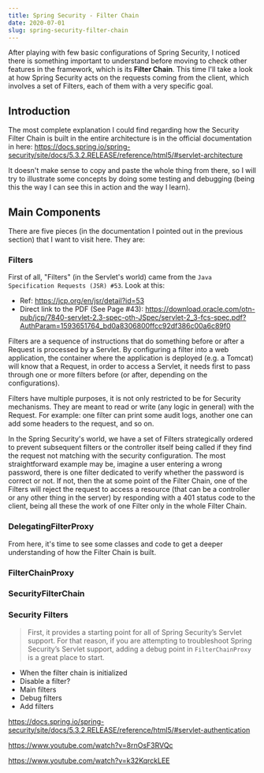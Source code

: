 ```yaml
---
title: Spring Security - Filter Chain
date: 2020-07-01
slug: spring-security-filter-chain
---
```


After playing with few basic configurations of Spring Security, I noticed there is something important to understand before moving to check other features in the framework, which is its **Filter Chain**. This time I'll take a look at how Spring Security acts on the requests coming from the client, which involves a set of Filters, each of them with a very specific goal.

## Introduction

The most complete explanation I could find regarding how the Security Filter Chain is built in the entire architecture is in the official documentation in here: https://docs.spring.io/spring-security/site/docs/5.3.2.RELEASE/reference/html5/#servlet-architecture

It doesn't make sense to copy and paste the whole thing from there, so I will try to illustrate some concepts by doing some testing and debugging (being this the way I can see this in action and the way I learn).

## Main Components

There are five pieces (in the documentation I pointed out in the previous section) that I want to visit here. They are:

### Filters

First of all, "Filters" (in the Servlet's world) came from the `Java Specification Requests (JSR) #53`. Look at this:
- Ref: https://jcp.org/en/jsr/detail?id=53
- Direct link to the PDF (See Page #43): https://download.oracle.com/otn-pub/jcp/7840-servlet-2.3-spec-oth-JSpec/servlet-2_3-fcs-spec.pdf?AuthParam=1593651764_bd0a8306800ffcc92df386c00a6c89f0

Filters are a sequence of instructions that do something before or after a Request is processed by a Servlet. By configuring a filter into a web application, the container where the application is deployed (e.g. a Tomcat) will know that a Request, in order to access a Servlet, it needs first to pass through one or more filters before (or after, depending on the configurations).

Filters have multiple purposes, it is not only restricted to be for Security mechanisms. They are meant to read or write (any logic in general) with the Request. For example: one filter can print some audit logs, another one can add some headers to the request, and so on.

In the Spring Security's world, we have a set of Filters strategically ordered to prevent subsequent filters or the controller itself being called if they find the request not matching with the security configuration. The most straightforward example may be, imagine a user entering a wrong password, there is one filter dedicated to verify whether the password is correct or not. If not, then the at some point of the Filter Chain, one of the Filters will reject the request to access a resource (that can be a controller or any other thing in the server) by responding with a 401 status code to the client, being all these the work of one Filter only in the whole Filter Chain.

### DelegatingFilterProxy

From here, it's time to see some classes and code to get a deeper understanding of how the Filter Chain is built.

### FilterChainProxy

### SecurityFilterChain

### Security Filters

> First, it provides a starting point for all of Spring Security’s Servlet support. For that reason, if you are attempting to troubleshoot Spring Security’s Servlet support, adding a debug point in `FilterChainProxy` is a great place to start.

- When the filter chain is initialized
- Disable a filter?
- Main filters
- Debug filters
- Add filters

https://docs.spring.io/spring-security/site/docs/5.3.2.RELEASE/reference/html5/#servlet-authentication

https://www.youtube.com/watch?v=8rnOsF3RVQc

https://www.youtube.com/watch?v=k32KqrckLEE